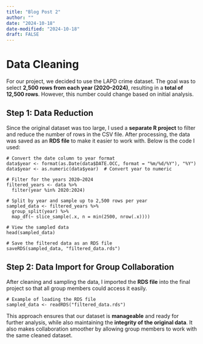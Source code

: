 ```yaml
---
title: "Blog Post 2"
author: ""
date: "2024-10-18"
date-modified: "2024-10-18"
draft: FALSE
---
```



# Data Cleaning

For our project, we decided to use the LAPD crime dataset. The goal was to select **2,500 rows from each year (2020–2024)**, resulting in a **total of 12,500 rows**. However, this number could change based on initial analysis.

## Step 1: Data Reduction  
Since the original dataset was too large, I used a **separate R project** to filter and reduce the number of rows in the CSV file. After processing, the data was saved as an **RDS file** to make it easier to work with. Below is the code I used:

    # Convert the date column to year format
    data$year <- format(as.Date(data$DATE.OCC, format = "%m/%d/%Y"), "%Y")
    data$year <- as.numeric(data$year)  # Convert year to numeric

    # Filter for the years 2020–2024
    filtered_years <- data %>%
      filter(year %in% 2020:2024)

    # Split by year and sample up to 2,500 rows per year
    sampled_data <- filtered_years %>%
      group_split(year) %>%
      map_df(~ slice_sample(.x, n = min(2500, nrow(.x))))

    # View the sampled data
    head(sampled_data)

    # Save the filtered data as an RDS file
    saveRDS(sampled_data, "filtered_data.rds")

## Step 2: Data Import for Group Collaboration

After cleaning and sampling the data, I imported the **RDS file** into the final project so that all group members could access it easily.

    # Example of loading the RDS file
    sampled_data <- readRDS("filtered_data.rds")

This approach ensures that our dataset is **manageable** and ready for further analysis, while also maintaining the **integrity of the original data**. It also makes collaboration smoother by allowing group members to work with the same cleaned dataset.